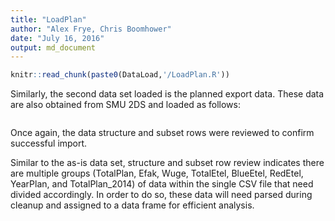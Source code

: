 ```yaml
---
title: "LoadPlan"
author: "Alex Frye, Chris Boomhower"
date: "July 16, 2016"
output: md_document
---
```


```r
knitr::read_chunk(paste0(DataLoad,'/LoadPlan.R'))
```

Similarly, the second data set loaded is the planned export data. These data are also obtained from SMU 2DS and loaded as follows:

```r
```

Once again, the data structure and subset rows were reviewed to confirm successful import.

Similar to the as-is data set, structure and subset row review indicates there are multiple groups (TotalPlan, Efak, Wuge, TotalEtel, BlueEtel, RedEtel, YearPlan, and TotalPlan_2014) of data within the single CSV file that need divided accordingly. In order to do so, these data will need parsed during cleanup and assigned to a data frame for efficient analysis.
